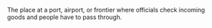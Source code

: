 The place at a port, airport, or frontier where officials check incoming goods and people have to
pass through.
